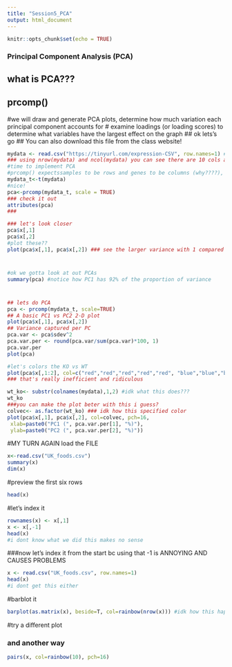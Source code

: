```yaml
---
title: "Session5_PCA"
output: html_document
---
```


```r
knitr::opts_chunk$set(echo = TRUE)
```
### Principal Component Analysis (PCA)
## what is PCA???
## prcomp()
#we will draw and generate PCA plots, determine how much variation each principal component accounts for 
# examine loadings (or loading scores) to determine what variables have the largest effect on the graph
## ok lets's go
## You can also download this file from the class website!

```r
mydata <- read.csv("https://tinyurl.com/expression-CSV", row.names=1) #samples are columns, rows are genes
### using nrow(mydata) and ncol(mydata) you can see there are 10 cols and 100 rows
#time to implement PCA
#prcomp() expectssamples to be rows and genes to be columns (why????), so we gotta transpose the matrix with t()
mydata_t<-t(mydata)
#nice!
pca<-prcomp(mydata_t, scale = TRUE)
### check it out
attributes(pca)
###
```
```r
### let's look closer
pca$x[,1]
pca$x[,2]
#plot these??
plot(pca$x[,1], pca$x[,2]) ### see the larger variance with 1 compared to 2
```
#
```r
#ok we gotta look at out PCAs
summary(pca) #notice how PC1 has 92% of the proportion of variance
```

#
```r
## lets do PCA
pca <- prcomp(mydata_t, scale=TRUE)
## A basic PC1 vs PC2 2-D plot
plot(pca$x[,1], pca$x[,2])
## Variance captured per PC
pca.var <- pca$sdev^2 
pca.var.per <- round(pca.var/sum(pca.var)*100, 1) 
pca.var.per
plot(pca)
```
```r
#let's colors the KO vs WT
plot(pca$x[,1:2], col=c("red","red","red","red","red", "blue","blue","blue","blue","blue")) #but this assumes i know that all the WT data comes before the KO so i can just list the color for each point
### that's really inefficient and ridiculous
```


```r
wt_ko<- substr(colnames(mydata),1,2) #idk what this does???
wt_ko
###you can make the plot beter with this i guess?
colvec<- as.factor(wt_ko) ### idk how this specified color
plot(pca$x[,1], pca$x[,2], col=colvec, pch=16,
 xlab=paste0("PC1 (", pca.var.per[1], "%)"),
 ylab=paste0("PC2 (", pca.var.per[2], "%)")) 

```
#MY TURN AGAIN load the FILE
```r
x<-read.csv("UK_foods.csv")
summary(x)
dim(x)
```

#preview the first six rows
```r
head(x)
```
#let's  index it 
```r
rownames(x) <- x[,1]
x <- x[,-1]
head(x)
#i dont know what we did this makes no sense
```


###now let's index it from the start bc using that -1 is ANNOYING AND CAUSES PROBLEMS
```r
x <- read.csv("UK_foods.csv", row.names=1)
head(x)
#i dont get this either
```
#barblot it
```r
barplot(as.matrix(x), beside=T, col=rainbow(nrow(x))) #idk how this happened
```
#try a different plot

### and another way
```r
pairs(x, col=rainbow(10), pch=16)
```

